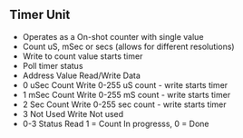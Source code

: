 == Timer Unit ==

* Operates as a On-shot counter with single value
* Count uS, mSec or secs (allows for different resolutions)
* Write to count value starts timer
* Poll timer status
* Address	Value			Read/Write	Data
* 0			uSec Count	Write			0-255 uS count - write starts timer
*	1			mSec Count	Write			0-255 mS count - write starts timer 
*	2			Sec Count	Write			0-255 sec count - write starts timer
*	3			Not Used		Write			Not used
* 0-3		Status		Read			1 = Count In progresss, 0 = Done
